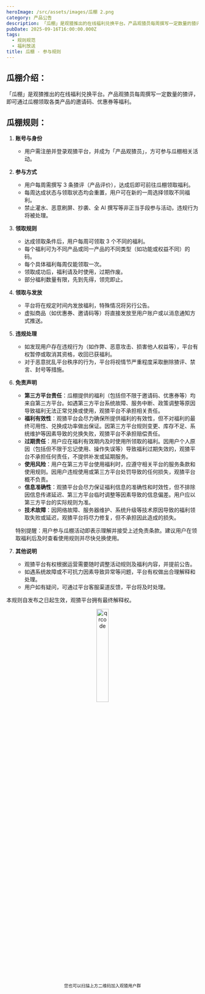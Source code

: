 ```yaml
---
heroImage: /src/assets/images/瓜棚 2.png
category: 产品公告
description: 「瓜棚」是观猹推出的在线福利兑换平台。产品观猹员每周撰写一定数量的猹评，即可通过瓜棚领取各类产品的邀请码、优惠券等福利。
pubDate: 2025-09-16T16:00:00.000Z
tags:
  - 规则规范
  - 福利放送
title: 瓜棚 - 参与规则
---
```


## 瓜棚介绍：

「瓜棚」是观猹推出的在线福利兑换平台。产品观猹员每周撰写一定数量的猹评，即可通过瓜棚领取各类产品的邀请码、优惠券等福利。

## 瓜棚规则：

1. **账号与身份**
   - 用户需注册并登录观猹平台，并成为「产品观猹员」，方可参与瓜棚相关活动。

2. **参与方式**
   - 用户每周需撰写 3 条猹评（产品评价），达成后即可前往瓜棚领取福利。
   - 每周达成状态与领取状态均会重置，用户可在新的一周选择领取不同福利。
   - 禁止灌水、恶意刷屏、抄袭、全 AI 撰写等非正当手段参与活动，违规行为将被处理。

3. **领取规则**
   - 达成领取条件后，用户每周可领取 3 个不同的福利。
   - 每个福利可为不同产品或同一产品的不同类型（如功能或权益不同）的码。
   - 每个具体福利每周仅能领取一次。
   - 领取成功后，福利请及时使用，过期作废。
   - 部分福利数量有限，先到先得，领完即止。

4. **领取与发放**
   - 平台将在规定时间内发放福利，特殊情况将另行公告。
   - 虚拟商品（如优惠券、邀请码等）将直接发放至用户账户或以消息通知方式推送。

5. **违规处理**
   - 如发现用户存在违规行为（如作弊、恶意攻击、损害他人权益等），平台有权暂停或取消其资格，收回已获福利。
   - 对于恶意扰乱平台秩序的行为，平台将视情节严重程度采取删除猹评、禁言、封号等措施。

6. **免责声明**
   - **第三方平台责任**：瓜棚提供的福利（包括但不限于邀请码、优惠券等）均来自第三方平台。如遇第三方平台系统故障、服务中断、政策调整等原因导致福利无法正常兑换或使用，观猹平台不承担相关责任。
   - **福利有效性**：观猹平台会尽力确保所提供福利的有效性，但不对福利的最终可用性、兑换成功率做出保证。因第三方平台规则变更、库存不足、系统维护等因素导致的兑换失败，观猹平台不承担赔偿责任。
   - **过期责任**：用户应在福利有效期内及时使用所领取的福利。因用户个人原因（包括但不限于忘记使用、操作失误等）导致福利过期失效的，观猹平台不承担任何责任，不提供补发或延期服务。
   - **使用风险**：用户在第三方平台使用福利时，应遵守相关平台的服务条款和使用规则。因用户违规使用或第三方平台处罚导致的任何损失，观猹平台概不负责。
   - **信息准确性**：观猹平台会尽力保证福利信息的准确性和时效性，但不排除因信息传递延迟、第三方平台临时调整等因素导致的信息偏差。用户应以第三方平台的实际规则为准。
   - **技术故障**：因网络故障、服务器维护、系统升级等技术原因导致的福利领取失败或延迟，观猹平台将尽力修复，但不承担因此造成的损失。

   特别提醒：用户参与瓜棚活动即表示理解并接受上述免责条款。建议用户在领取福利后及时查看使用规则并尽快兑换使用。

7. **其他说明**
   - 观猹平台有权根据运营需要随时调整活动规则及福利内容，并提前公告。
   - 如遇系统故障或不可抗力因素导致异常等问题，平台有权做出合理解释和处理。
   - 用户如有疑问，可通过平台客服渠道反馈，平台将及时处理。

本规则自发布之日起生效，观猹平台拥有最终解释权。

<div style='text-align: center;'>
	<img
		src='https://tos.watcha.cn/public/qrcode2.png'
		alt='qrcode'
		style='width: 25%; height: auto; margin: 0 auto;'
	/>
	<p style='font-size: 0.8em; margin-top: 4px;'>您也可以扫描上方二维码加入观猹用户群</p>
</div>
